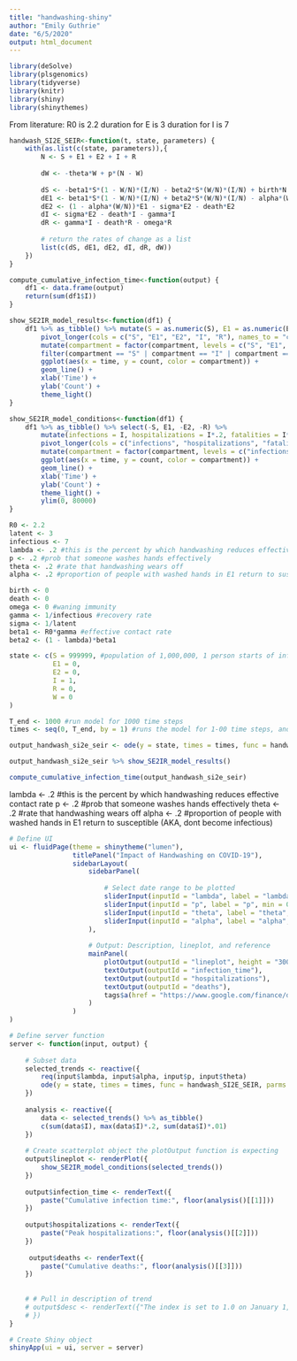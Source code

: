 ```yaml
---
title: "handwashing-shiny"
author: "Emily Guthrie"
date: "6/5/2020"
output: html_document
---
```


```r
library(deSolve)
library(plsgenomics)
library(tidyverse)
library(knitr)
library(shiny)
library(shinythemes)
```

From literature:
R0 is 2.2
duration for E is 3
duration for I is 7

```r
handwash_SI2E_SEIR<-function(t, state, parameters) {
    with(as.list(c(state, parameters)),{
        N <- S + E1 + E2 + I + R
        
        dW <- -theta*W + p*(N - W)
        
        dS <- -beta1*S*(1 - W/N)*(I/N) - beta2*S*(W/N)*(I/N) + birth*N - death*S + omega*R + alpha*(W/N)*E1
        dE1 <- beta1*S*(1 - W/N)*(I/N) + beta2*S*(W/N)*(I/N) - alpha*(W/N)*E1 - (1 - alpha*(W/N))*E1
        dE2 <- (1 - alpha*(W/N))*E1 - sigma*E2 - death*E2
        dI <- sigma*E2 - death*I - gamma*I
        dR <- gamma*I - death*R - omega*R
        
        # return the rates of change as a list
        list(c(dS, dE1, dE2, dI, dR, dW))
    })
}

compute_cumulative_infection_time<-function(output) {
    df1 <- data.frame(output)
    return(sum(df1$I))
}
```

```r
show_SE2IR_model_results<-function(df1) {
    df1 %>% as_tibble() %>% mutate(S = as.numeric(S), E1 = as.numeric(E1), E2 = as.numeric(E2), I = as.numeric(I), R = as.numeric(R)) %>%
        pivot_longer(cols = c("S", "E1", "E2", "I", "R"), names_to = "compartment", values_to = "count") %>%
        mutate(compartment = factor(compartment, levels = c("S", "E1", "E2", "I", "R"))) %>% 
        filter(compartment == "S" | compartment == "I" | compartment == "R") %>% 
        ggplot(aes(x = time, y = count, color = compartment)) +
        geom_line() +
        xlab('Time') +
        ylab('Count') +
        theme_light()
}

show_SE2IR_model_conditions<-function(df1) {
    df1 %>% as_tibble() %>% select(-S, E1, -E2, -R) %>% 
        mutate(infections = I, hospitalizations = I*.2, fatalities = I*.01) %>% 
        pivot_longer(cols = c("infections", "hospitalizations", "fatalities"), names_to = "compartment", values_to = "count") %>% 
        mutate(compartment = factor(compartment, levels = c("infections", "hospitalizations", "fatalities"))) %>% 
        ggplot(aes(x = time, y = count, color = compartment)) +
        geom_line() +
        xlab('Time') +
        ylab('Count') +
        theme_light() +
        ylim(0, 80000)
}
```


```r
R0 <- 2.2
latent <- 3
infectious <- 7
lambda <- .2 #this is the percent by which handwashing reduces effective contact rate
p <- .2 #prob that someone washes hands effectively
theta <- .2 #rate that handwashing wears off
alpha <- .2 #proportion of people with washed hands in E1 return to susceptible (AKA, dont become infectious)

birth <- 0
death <- 0
omega <- 0 #waning immunity
gamma <- 1/infectious #recovery rate
sigma <- 1/latent
beta1 <- R0*gamma #effective contact rate
beta2 <- (1 - lambda)*beta1
```

```r
state <- c(S = 999999, #population of 1,000,000, 1 person starts of infected
           E1 = 0,
           E2 = 0,
           I = 1, 
           R = 0,
           W = 0
)

T_end <- 1000 #run model for 1000 time steps
times <- seq(0, T_end, by = 1) #runs the model for 1-00 time steps, and computes output at each time step 

output_handwash_si2e_seir <- ode(y = state, times = times, func = handwash_SI2E_SEIR, parms = c(beta1, beta2, gamma, omega, sigma, birth, death, p, theta, alpha))

output_handwash_si2e_seir %>% show_SE2IR_model_results()

compute_cumulative_infection_time(output_handwash_si2e_seir)
```

lambda <- .2 #this is the percent by which handwashing reduces effective contact rate
p <- .2 #prob that someone washes hands effectively
theta <- .2 #rate that handwashing wears off
alpha <- .2 #proportion of people with washed hands in E1 return to susceptible (AKA, dont become infectious)
```r
# Define UI
ui <- fluidPage(theme = shinytheme("lumen"),
                titlePanel("Impact of Handwashing on COVID-19"),
                sidebarLayout(
                    sidebarPanel(
                        
                        # Select date range to be plotted
                        sliderInput(inputId = "lambda", label = "lambda", min = 0, max = .7, value = .4, step = .1, round = -1, ticks = TRUE),
                        sliderInput(inputId = "p", label = "p", min = 0, max = .7, value = .2, step = .1, round = -1, ticks = TRUE),
                        sliderInput(inputId = "theta", label = "theta", min = 0, max = 1, value = .2, step = .1, round = -1, ticks = TRUE),
                        sliderInput(inputId = "alpha", label = "alpha", min = 0, max = .7, value = .2, step = .1, round = -1, ticks = TRUE)
                    ),
                    
                    # Output: Description, lineplot, and reference
                    mainPanel(
                        plotOutput(outputId = "lineplot", height = "300px"),
                        textOutput(outputId = "infection_time"),
                        textOutput(outputId = "hospitalizations"),
                        textOutput(outputId = "deaths"),
                        tags$a(href = "https://www.google.com/finance/domestic_trends", "Source: Google Domestic Trends", target = "_blank")
                    )
                )
)

# Define server function
server <- function(input, output) {
    
    # Subset data
    selected_trends <- reactive({
        req(input$lambda, input$alpha, input$p, input$theta)
        ode(y = state, times = times, func = handwash_SI2E_SEIR, parms = c(beta1, beta2 = (1 - input$lambda)*beta1, gamma, omega, sigma, birth, death, p = input$p, theta = input$theta, alpha = input$alpha))
    })
    
    analysis <- reactive({
        data <- selected_trends() %>% as_tibble()
        c(sum(data$I), max(data$I)*.2, sum(data$I)*.01)
    })
    
    # Create scatterplot object the plotOutput function is expecting
    output$lineplot <- renderPlot({
        show_SE2IR_model_conditions(selected_trends())
    })
    
    output$infection_time <- renderText({
        paste("Cumulative infection time:", floor(analysis()[[1]]))
    })
    
    output$hospitalizations <- renderText({
        paste("Peak hospitalizations:", floor(analysis()[[2]]))
    })
    
     output$deaths <- renderText({
        paste("Cumulative deaths:", floor(analysis()[[3]]))
    })
    
    
    # # Pull in description of trend
    # output$desc <- renderText({"The index is set to 1.0 on January 1, 2004 and is calculated only for US search traffic."
    # })
}

# Create Shiny object
shinyApp(ui = ui, server = server)
```

